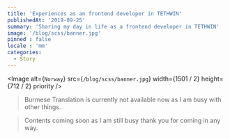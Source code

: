 ```yaml
---
title: 'Experiences as an frontend developer in TETHWIN'
publishedAt: '2019-09-25'
summary: 'Sharing my day in life as a frontend developer in TETHWIN'
image: '/blog/scss/banner.jpg'
pinned : false
locale : 'mm'	
categories:
  - Story
---
```

<Image
  alt={`Norway`}
  src={`/blog/scss/banner.jpg`}
  width={1501 / 2}
  height={712 / 2}
  priority
/>

> Burmese Translation is currently not available now as I am busy with other things.

> Contents coming soon as I am still busy thank you for coming in any way.

